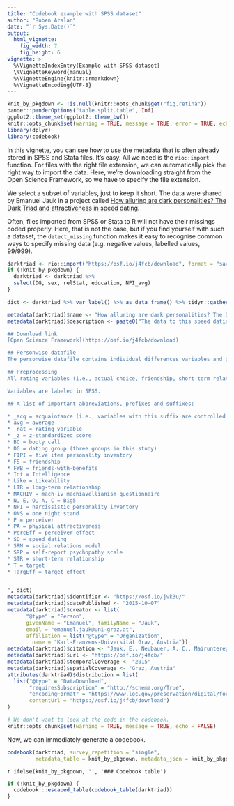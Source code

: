 ```yaml
---
title: "Codebook example with SPSS dataset"
author: "Ruben Arslan"
date: "`r Sys.Date()`"
output:
  html_vignette:
    fig_width: 7
    fig_height: 6
vignette: >
  %\VignetteIndexEntry{Example with SPSS dataset}
  \%VignetteKeyword{manual}
  %\VignetteEngine{knitr::rmarkdown}
  %\VignetteEncoding{UTF-8}
---
```


```r
knit_by_pkgdown <- !is.null(knitr::opts_chunk$get("fig.retina"))
pander::panderOptions("table.split.table", Inf)
ggplot2::theme_set(ggplot2::theme_bw())
knitr::opts_chunk$set(warning = TRUE, message = TRUE, error = TRUE, echo = TRUE)
library(dplyr)
library(codebook)
```

In this vignette, you can see how to use the metadata that is often already stored
in SPSS and Stata files. It's easy. All we need is the `rio::import` function.
For files with the right file extension, we can automatically pick the right way 
to import the data. Here, we're downloading straight from the Open Science Framework, 
so we have to specify the file extension.

We select a subset of variables, just to keep it short. The data were shared by
Emanuel Jauk in a project called [How alluring are dark personalities? The Dark Triad and attractiveness in speed dating](https://osf.io/j4fcb/).

Often, files imported from SPSS or Stata to R will not have their missings coded
properly. Here, that is not the case, but if you find yourself with such a dataset,
the `detect_missing` function makes it easy to recognise common ways to specify
missing data (e.g. negative values, labelled values, 99/999).

```r
darktriad <- rio::import("https://osf.io/j4fcb/download", format = "sav")
if (!knit_by_pkgdown) {
  darktriad <- darktriad %>%
  select(DG, sex, relStat, education, NPI_avg)
}

dict <- darktriad %>% var_label() %>% as_data_frame() %>% tidyr::gather(variable, label) %>% knitr::kable(format = "markdown") %>% as.character() %>% paste0(collapse = "\n")
```


```r
metadata(darktriad)$name <- "How alluring are dark personalities? The Dark Triad and attractiveness in speed dating"
metadata(darktriad)$description <- paste0("The data to this speed dating study comes in two different formats: Personwise (one record for each individual) and dyadic (pairwise; one record for each date). The respective SPSS files are named \"DarkTriadDate_person.sav\" and \"DarkTriadDate_dyad.sav\".

## Download link
[Open Science Framework](https://osf.io/j4fcb/download)

## Personwise datafile 
The personwise datafile contains individual differences variables and perceiver and target effects according to the social relations model. These are centered marginal means that were calculated according to the formulae provided by Kenny, Kashy, and Cook (2006). These effects are not (!) based on multilevel analyses.

## Preprocessing
All rating variables (i.e., actual choice, friendship, short-term relationship etc.) were corrected for prior acquaintance, which means that dates wih prior acquaintance were excluded (set to missing) on a dyadic basis.

Variables are labeled in SPSS. 

## A list of important abbreviations, prefixes and suffixes:

* _acq = acquaintance (i.e., variables with this suffix are controlled for prior * acquaintance)
* avg = average
* _rat = rating variable
* _z = z-standardized score
* BC = booty call
* DG = dating group (three groups in this study)
* FIPI = five item personality inventory
* FS = friendship
* FWB = friends-with-benefits
* Int = Intelligence
* Like = Likeability
* LTR = long-term relationship
* MACHIV = mach-iv machiavellianism questionnaire
* N, E, O, A, C = Big5
* NPI = narcissistic personality inventory
* ONS = one night stand
* P = perceiver
* PA = physical attractiveness
* PercEff = perceiver effect
* SD = speed dating
* SRM = social relations model
* SRP = self-report psychopathy scale
* STR = short-term relationship
* T = target
* TargEff = target effect


", dict)
metadata(darktriad)$identifier <- "https://osf.io/jvk3u/"
metadata(darktriad)$datePublished <- "2015-10-07"
metadata(darktriad)$creator <- list(
      "@type" = "Person",
      givenName = "Emanuel", familyName = "Jauk",
      email = "emanuel.jauk@uni‐graz.at", 
      affiliation = list("@type" = "Organization",
        name = "Karl‐Franzens‐Universität Graz, Austria"))
metadata(darktriad)$citation <- "Jauk, E., Neubauer, A. C., Mairunteregger, T., Pemp, S., Sieber, K. P., & Rauthmann, J. F. (2016). How alluring are dark personalities? The Dark Triad and attractiveness in speed dating. European Journal of Personality, 30(2), 125-138."
metadata(darktriad)$url <- "https://osf.io/j4fcb/"
metadata(darktriad)$temporalCoverage <- "2015" 
metadata(darktriad)$spatialCoverage <- "Graz, Austria" 
attributes(darktriad)$distribution = list(
  list("@type" = "DataDownload",
       "requiresSubscription" = "http://schema.org/True",
       "encodingFormat" = "https://www.loc.gov/preservation/digital/formats/fdd/fdd000469.shtml",
       contentUrl = "https://osf.io/j4fcb/download")
)
```

```r
# We don't want to look at the code in the codebook.
knitr::opts_chunk$set(warning = TRUE, message = TRUE, echo = FALSE)
```

Now, we can immediately generate a codebook.

```r
codebook(darktriad, survey_repetition = "single",
         metadata_table = knit_by_pkgdown, metadata_json = knit_by_pkgdown)
```

`r ifelse(knit_by_pkgdown, '', '### Codebook table')`

```r
if (!knit_by_pkgdown) {
  codebook:::escaped_table(codebook_table(darktriad))
}
```


